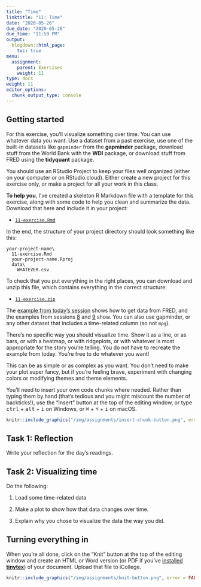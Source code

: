 ```yaml
---
title: "Time"
linktitle: "11: Time"
date: "2020-05-26"
due_date: "2020-05-26"
due_time: "11:59 PM"
output:
  blogdown::html_page:
    toc: true
menu:
  assignment:
    parent: Exercises
    weight: 11
type: docs
weight: 11
editor_options: 
  chunk_output_type: console
---
```


## Getting started

For this exercise, you'll visualize something over time. You can use whatever data you want. Use a dataset from a past exercise, use one of the built-in datasets like `gapminder` from the **gapminder** package, download stuff from the World Bank with the **WDI** package, or download stuff from FRED using the **tidyquant** package. 

You should use an RStudio Project to keep your files well organized (either on your computer or on RStudio.cloud). Either create a new project for this exercise only, or make a project for all your work in this class.

**To help you**, I've created a skeleton R Markdown file with a template for this exercise, along with some code to help you clean and summarize the data. Download that here and include it in your project:

- [<i class="fab fa-r-project"></i> `11-exercise.Rmd`](/projects/11-exercise/11-exercise.Rmd)

In the end, the structure of your project directory should look something like this:

```text
your-project-name\
  11-exercise.Rmd
  your-project-name.Rproj
  data\
    WHATEVER.csv
```

To check that you put everything in the right places, you can download and unzip this file, which contains everything in the correct structure:

- [<i class="fas fa-file-archive"></i> `11-exercise.zip`](/projects/11-exercise.zip)

The [example from today's session](/example/11-example/) shows how to get data from FRED, and the examples from sessions [8](/example/08-example/) and [9](/example/09-example/) show. You can also use gapminder, or any other dataset that includes a time-related column (so not `mpg`). 

There's no specific way you should visualize time. Show it as a line, or as bars, or with a heatmap, or with ridgeplots, or with whatever is most appropriate for the story you're telling. You do not have to recreate the example from today. You're free to do whatever you want! 

This can be as simple or as complex as you want. You don't need to make your plot super fancy, but if you're feeling brave, experiment with changing colors or modifying themes and theme elements.

You'll need to insert your own code chunks where needed. Rather than typing them by hand (that's tedious and you might miscount the number of backticks!), use the "Insert" button at the top of the editing window, or type <kbd>ctrl</kbd> + <kbd>alt</kbd> + <kbd>i</kbd> on Windows, or <kbd>⌘</kbd> + <kbd>⌥</kbd> + <kbd>i</kbd> on macOS.

```r
knitr::include_graphics("/img/assignments/insert-chunk-button.png", error = FALSE)
```

## Task 1: Reflection

Write your reflection for the day's readings.


## Task 2: Visualizing time

Do the following:

1. Load some time-related data

2. Make a plot to show how that data changes over time.

3. Explain why you chose to visualize the data the way you did.


## Turning everything in

When you're all done, click on the "Knit" button at the top of the editing window and create an HTML or Word version (or PDF if you've [installed **tinytex**](/resource/install/#install-tinytex)) of your document. Upload that file to iCollege.

```r
knitr::include_graphics("/img/assignments/knit-button.png", error = FALSE)
```

